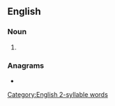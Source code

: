 {{also|Payers}}
==English==

===Noun===
{{head|en|noun form}}

# {{plural of|payer|lang=en}}

===Anagrams===
* {{anagrams|en|a=aeprsy|prayse|repays|speary}}

[[Category:English 2-syllable words]]